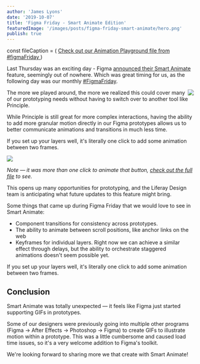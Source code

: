 ```yaml
---
author: 'James Lyons'
date: '2019-10-07'
title: 'Figma Friday - Smart Animate Edition'
featuredImage: '/images/posts/figma-friday-smart-animate/hero.png'
publish: true
---
```


const fileCaption = (
	<a
		href="https://www.figma.com/file/G75x6nzemEEt4DXzfPuHx5/animation-playground?node-id=12%3A0"
		target="_new"
	>
		Check out our Animation Playground file from #figmaFriday
	</a>
)

Last Thursday was an exciting day - Figma [announced their Smart Animate](https://twitter.com/figmadesign/status/1179843916243357697) feature, seemingly out of nowhere. Which was great timing for us, as the following day was our monthly [#FigmaFriday](https://twitter.com/liferaydesign/status/1137064729006895105).

<Image
	src="images/posts/figma-friday-smart-animate/figma-file.png"
	rounded
	dropShadow
	align="right"
	size="small"
	caption={fileCaption}
	margin="0 0 6rem 2rem"
/>

The more we played around, the more we realized this could cover many of our prototyping needs without having to switch over to another tool like Principle.

While Principle is still great for more complex interactions, having the ability to add more granular motion directly in our Figma prototypes allows us to better communicate animations and transitions in much less time.

If you set up your layers well, it's literally one click to add some animation between two frames.

<Image
	src="images/posts/figma-friday-smart-animate/smart-animate-download.gif"
	rounded
	dropShadow
	caption="A highly animated button that we made entirely in Figma using Smart Animate paired with hover, click, and delay interactions."
	margin="4rem auto"
/>

_Note — it was more than one click to animate that button, [check out the full file](https://www.figma.com/file/G75x6nzemEEt4DXzfPuHx5/animation-playground?node-id=12%3A0) to see._

This opens up many opportunities for prototyping, and the Liferay Design team is anticipating what future updates to this feature might bring.

Some things that came up during Figma Friday that we would love to see in Smart Animate:

-   Component transitions for consistency across prototypes.
-   The ability to animate between scroll positions, like anchor links on the web
-   Keyframes for individual layers. Right now we can achieve a similar effect through delays, but the ability to orchestrate staggered animations doesn't seem possible yet.

<aside>
	If you set up your layers well, it's literally one click to add some animation between
	two frames.
</aside>

## Conclusion

Smart Animate was totally unexpected — it feels like Figma just started supporting GIFs in prototypes.

Some of our designers were previously going into multiple other programs (Figma → After Effects → Photoshop → Figma) to create GIFs to illustrate motion within a prototype. This was a little cumbersome and caused load time issues, so it's a very welcome addition to Figma's toolkit.

We're looking forward to sharing more we that create with Smart Animate!
